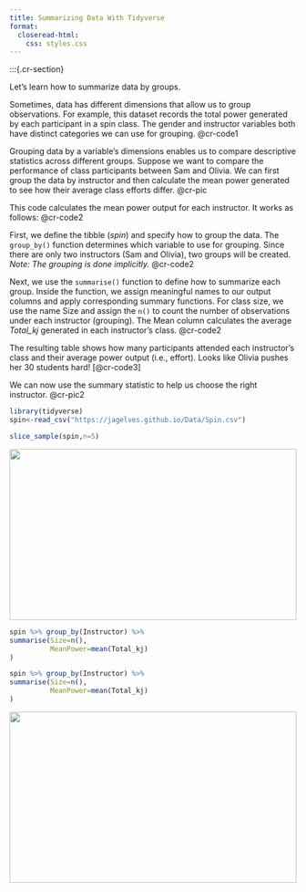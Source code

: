```yaml
---
title: Summarizing Data With Tidyverse
format: 
  closeread-html:
    css: styles.css
---
```


:::{.cr-section}

Let's learn how to summarize data by groups.

Sometimes, data has different dimensions that allow us to group observations. For example, this dataset records the total power generated by each participant in a spin class. The gender and instructor variables both have distinct categories we can use for grouping. @cr-code1

Grouping data by a variable’s dimensions enables us to compare descriptive statistics across different groups. Suppose we want to compare the performance of class participants between Sam and Olivia. We can first group the data by instructor and then calculate the mean power generated to see how their average class efforts differ. @cr-pic

This code calculates the mean power output for each instructor. It works as follows: @cr-code2

First, we define the tibble (*spin*) and specify how to group the data. The `group_by()` function determines which variable to use for grouping. Since there are only two instructors (Sam and Olivia), two groups will be created. *Note: The grouping is done implicitly.* [@cr-code2]{hlz="1"}

Next, we use the `summarise()` function to define how to summarize each group. Inside the function, we assign meaningful names to our output columns and apply corresponding summary functions. For class size, we use the name Size and assign the `n()` to count the number of observations under each instructor (grouping). The Mean column calculates the average *Total_kj* generated in each instructor's class. [@cr-code2]{hlz="2-3"}

The resulting table shows how many participants attended each instructor’s class and their average power output (i.e., effort). Looks like Olivia pushes her 30 students hard! [@cr-code3]

We can now use the summary statistic to help us choose the right instructor. @cr-pic2

:::{#cr-code1}
```r
library(tidyverse)
spin<-read_csv("https://jagelves.github.io/Data/Spin.csv")
```

```r
slice_sample(spin,n=5)
```
:::

::: {#cr-pic}
![](inst.png){width=100% height=300px fig-align="center"}

:::

:::{#cr-code2}
```r
spin %>% group_by(Instructor) %>% 
summarise(Size=n(),
          MeanPower=mean(Total_kj)
)
```
:::

:::{#cr-code3}
```r
spin %>% group_by(Instructor) %>% 
summarise(Size=n(),
          MeanPower=mean(Total_kj)
)
```
:::

::: {#cr-pic2}
![](inst2.png){width=100% height=300px fig-align="center"}

:::
